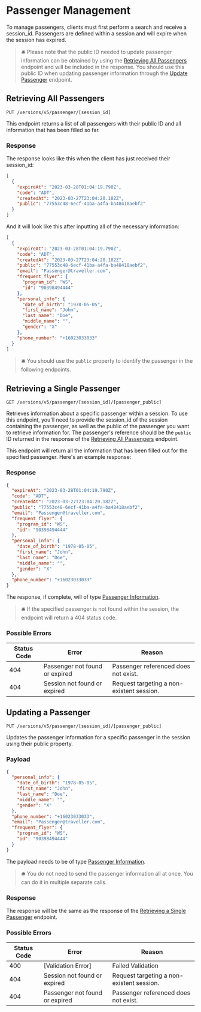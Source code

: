 # Passenger Management

To manage passengers, clients must first perform a search and receive a session_id. Passengers are defined within a session and will expire when the session has expired.

> 🛎 Please note that the public ID needed to update passenger information can be obtained by using the [Retrieving All Passengers](#retrieving-all-passengers) endpoint and will be included in the response. You should use this public ID when updating passenger information through the [Update Passenger](#updating-a-passenger) endpoint.

## Retrieving All Passengers

`PUT /versions/v5/passenger/[session_id]`

This endpoint returns a list of all passengers with their public ID and all information that has been filled so far.

### Response

The response looks like this when the client has just received their session_id:

```json copy
[
  {
    "expireAt": "2023-03-28T01:04:19.790Z",
    "code": "ADT",
    "createdAt": "2023-03-27T23:04:20.182Z",
    "public": "77553c48-6ecf-41ba-a4fa-ba48418aebf2"
  }
]
```

And it will look like this after inputting all of the necessary information:

```json
[
  {
    "expireAt": "2023-03-28T01:04:19.790Z",
    "code": "ADT",
    "createdAt": "2023-03-27T23:04:20.182Z",
    "public": "77553c48-6ecf-41ba-a4fa-ba48418aebf2",
    "email": "Passenger@traveller.com",
    "frequent_flyer": {
      "program_id": "WS",
      "id": "90398494444"
    },
    "personal_info": {
      "date_of_birth": "1978-05-05",
      "first_name": "John",
      "last_name": "Doe",
      "middle_name": "",
      "gender": "X"
    },
    "phone_number": "+16023033033"
  }
]
```

> 🛎 You should use the `public` property to identify the passenger in the following endpoints.

## Retrieving a Single Passenger

`GET /versions/v5/passenger/[session_id]/[passenger_public]`

Retrieves information about a specific passenger within a session. To use this endpoint, you'll need to provide the session_id of the session containing the passenger, as well as the public of the passenger you want to retrieve information for. The passenger's reference should be the `public` ID returned in the response of the [Retrieving All Passengers](#retrieving-all-passengers) endpoint.

This endpoint will return all the information that has been filled out for the specified passenger. Here's an example response:

### Response

```json copy
{
  "expireAt": "2023-03-28T01:04:19.790Z",
  "code": "ADT",
  "createdAt": "2023-03-27T23:04:20.182Z",
  "public": "77553c48-6ecf-41ba-a4fa-ba48418aebf2",
  "email": "Passenger@traveller.com",
  "frequent_flyer": {
    "program_id": "WS",
    "id": "90398494444"
  },
  "personal_info": {
    "date_of_birth": "1978-05-05",
    "first_name": "John",
    "last_name": "Doe",
    "middle_name": "",
    "gender": "X"
  },
  "phone_number": "+16023033033"
}
```

The response, if complete, will of type [Passenger Information](/versions/v5/glossary#passenger-information).

> 🛎 If the specified passenger is not found within the session, the endpoint will return a 404 status code.

### Possible Errors

| Status Code | Error | Reason |
|---|---|---|
| 404 | Passenger not found or expired | Passenger referenced does not exist. |
| 404 | Session not found or expired | Request targeting a non-existent session. |

## Updating a Passenger

`PUT /versions/v5/passenger/[session_id]/[passenger_public]`

Updates the passenger information for a specific passenger in the session using their public property.

### Payload

```json
{
  "personal_info": {
    "date_of_birth": "1978-05-05",
    "first_name": "John",
    "last_name": "Doe",
    "middle_name": "",
    "gender": "X"
  },
  "phone_number": "+16023033033",
  "email": "Passenger@traveller.com",
  "frequent_flyer": {
    "program_id": "WS",
    "id": "90398494444"
  }
}
```

The payload needs to be of type [Passenger Information](/versions/v5/glossary#passenger-information).

> 🛎 You do not need to send the passenger information all at once. You can do it in multiple separate calls.

### Response

The response will be the same as the response of the [Retrieving a Single Passenger](#retrieving-a-single-passenger) endpoint.

### Possible Errors

| Status Code | Error | Reason |
|---|---|---|
| 400 | [Validation Error] | Failed Validation |
| 404 | Session not found or expired | Request targeting a non-existent session. |
| 404 | Passenger not found or expired | Passenger referenced does not exist. |
